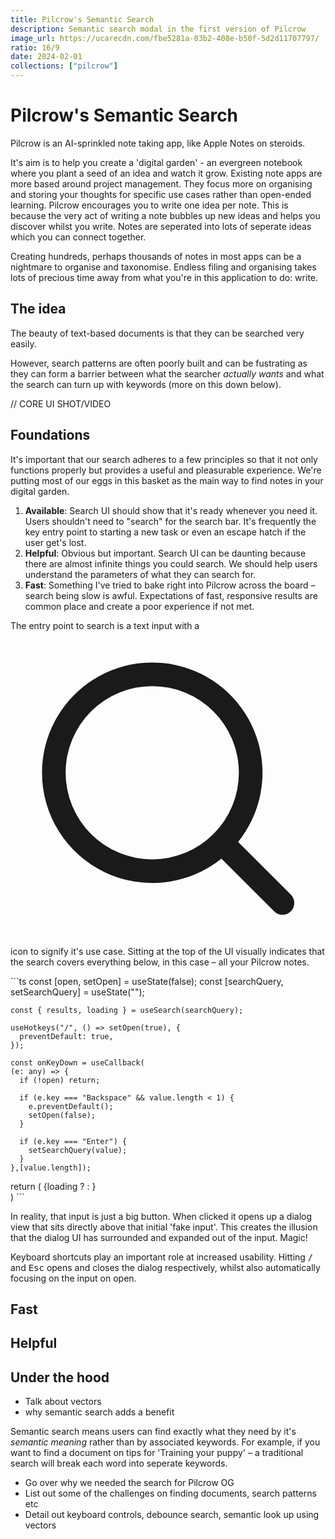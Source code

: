 ```yaml
---
title: Pilcrow's Semantic Search
description: Semantic search modal in the first version of Pilcrow
image_url: https://ucarecdn.com/fbe5281a-03b2-408e-b50f-5d2d11707797/
ratio: 16/9
date: 2024-02-01
collections: ["pilcrow"]
---
```


# Pilcrow's Semantic Search

Pilcrow is an AI-sprinkled note taking app, like Apple Notes on steroids.

It's aim is to help you create a 'digital garden' - an evergreen notebook where you plant a seed of an idea and watch it grow. 
Existing note apps are more based around project management. They focus more on organising and storing your thoughts for specific use cases rather than open-ended learning. 
Pilcrow encourages you to write one idea per note. 
This is because the very act of writing a note bubbles up new ideas and helps you discover whilst you write. 
Notes are seperated into lots of seperate ideas which you can connect together.

Creating hundreds, perhaps thousands of notes in most apps can be a nightmare to organise and taxonomise. 
Endless filing and organising takes lots of precious time away from what you're in this application to do: write. 

## The idea
The beauty of text-based documents is that they can be searched very easily. 

However, search patterns are often poorly built and can be fustrating as they can form a barrier between what the searcher *actually wants* and what the search can turn up with keywords (more on this down below).

// CORE UI SHOT/VIDEO

## Foundations

It's important that our search adheres to a few principles so that it not only functions properly but provides a useful and pleasurable experience. 
We're putting most of our eggs in this basket as the main way to find notes in your digital garden.

1. **Available**: Search UI should show that it's ready whenever you need it. Users shouldn't need to "search" for the search bar. It's frequently the key entry point to starting a new task or even an escape hatch if the user get's lost.
2. **Helpful**: Obvious but important. Search UI can be daunting because there are almost infinite things you could search. We should help users understand the parameters of what they can search for.
3. **Fast**: Something I've tried to bake right into Pilcrow across the board – search being slow is awful. Expectations of fast, responsive results are common place and create a poor experience if not met.

The entry point to search is a text input with a <span><svg xmlns="http://www.w3.org/2000/svg" viewBox="0 0 20 20" fill="currentColor" className="inline-block text-primary size-5"><path fillRule="evenodd" d="M9 3.5a5.5 5.5 0 1 0 0 11 5.5 5.5 0 0 0 0-11ZM2 9a7 7 0 1 1 12.452 4.391l3.328 3.329a.75.75 0 1 1-1.06 1.06l-3.329-3.328A7 7 0 0 1 2 9Z" clipRule="evenodd" /></svg></span>
icon to signify it's use case. Sitting at the top of the UI visually indicates that the search covers everything below, in this case – all your Pilcrow notes.

<CodeBlock>
  <CodeBlockPreview className="flex flex-col justify-start items-center px-6 pt-6">
    <div className="w-full h-screen bg-background rounded-md border border-primary flex flex-col justify-start items-center">
      <div className="w-full px-4 h-14 border-b border-primary flex justify-between gap-4 items-center">
        <div className="shrink-0 w-8 h-8 rounded-full bg-ui" />
        <PilcrowSearch />
        <div className="flex justify-end items-center gap-2">
          <div className="w-5 h-5 rounded-md bg-ui" />
          <div className="w-5 h-5 rounded-md bg-ui" />
        </div>
      </div>
      <div className="p-6 w-full">
        <div class="grid grid-cols-3 gap-4">
          <div class="flex flex-col gap-4">
            <div className="h-[160px] w-full rounded-md bg-ui" />
            <div className="h-[120px] w-full rounded-md bg-ui" />
            <div className="h-[160px] w-full rounded-md bg-ui" />
          </div>
          <div class="flex flex-col gap-4">
            <div className="h-[80px] w-full rounded-md bg-ui" />
            <div className="h-[120px] w-full rounded-md bg-ui" />
            <div className="h-[160px] w-full rounded-md bg-ui" />
          </div>
          <div class="flex flex-col gap-4">
            <div className="h-[220px] w-full rounded-md bg-ui" />
            <div className="h-[90px] w-full rounded-md bg-ui" />
            <div className="h-[160px] w-full rounded-md bg-ui" />
          </div>
        </div>
      </div>
    </div>
  </CodeBlockPreview>
  <CodeBlockCaption>
    ```ts    
    const [open, setOpen] = useState(false);
    const [searchQuery, setSearchQuery] = useState("");

    const { results, loading } = useSearch(searchQuery);

    useHotkeys("/", () => setOpen(true), {
      preventDefault: true,
    });

    const onKeyDown = useCallback(
    (e: any) => {
      if (!open) return;

      if (e.key === "Backspace" && value.length < 1) {
        e.preventDefault();
        setOpen(false);
      }

      if (e.key === "Enter") {
        setSearchQuery(value);
      }
    },[value.length]);

  return (
    <Popover open={open} onOpenChange={setOpen}>
      <PopoverTrigger asChild>
        <SearchInputButton onChange={setSearchQuery} />
      </PopoverTrigger>
      <PopoverContent>
        {loading ? <SearchLoading /> : <SearchResults results={results} />}        
      </PopoverContent>
    </Popover>
  )
    ```
  </CodeBlockCaption>
</CodeBlock>

In reality, that input is just a big button. 
When clicked it opens up a dialog view
that sits directly above that initial 'fake input'. This creates the illusion that the dialog UI has surrounded and expanded out of the input. Magic!

Keyboard shortcuts play an important role at increased usability. 
Hitting <kbd className="!font-mono !bg-ui !text-primary !border !border-primary">/</kbd>
and <kbd className="!font-mono !bg-ui !text-primary !border !border-primary">Esc</kbd>
opens and closes the dialog respectively, whilst also automatically focusing on the input on open.

## Fast


## Helpful


## Under the hood
- Talk about vectors
- why semantic search adds a benefit

Semantic search means users can find exactly what they need by it's *semantic meaning* rather than by associated keywords. 
For example, if you want to find a document on tips for 'Training your puppy' – a traditional search will break each word into seperate keywords.





- Go over why we needed the search for Pilcrow OG
- List out some of the challenges on finding documents, search patterns etc
- Detail out keyboard controls, debounce search, semantic look up using vectors

